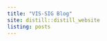 ```yaml
---
title: "VIS-SIG Blog"
site: distill::distill_website
listing: posts
---
```

<!-- library(distill); create_post("Wonderful Wednesdays December 2022"); rmarkdown::render_site()-->